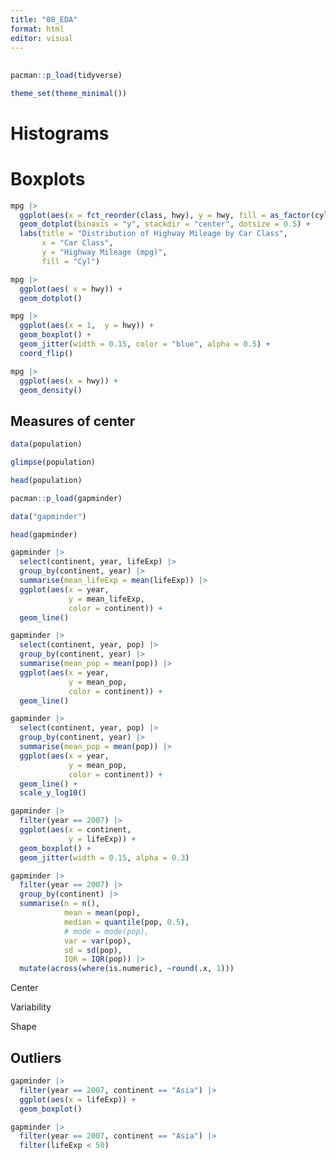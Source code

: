 ```yaml
---
title: "08_EDA"
format: html
editor: visual
---
```


## 

```r
pacman::p_load(tidyverse)
```

```r
theme_set(theme_minimal())
```

# Histograms

# Boxplots

```r
mpg |> 
  ggplot(aes(x = fct_reorder(class, hwy), y = hwy, fill = as_factor(cyl))) +
  geom_dotplot(binaxis = "y", stackdir = "center", dotsize = 0.5) +
  labs(title = "Distribution of Highway Mileage by Car Class",
       x = "Car Class",
       y = "Highway Mileage (mpg)", 
       fill = "Cyl")
```

```r
mpg |> 
  ggplot(aes( x = hwy)) + 
  geom_dotplot()
```

```r
mpg |> 
  ggplot(aes(x = 1,  y = hwy)) + 
  geom_boxplot() + 
  geom_jitter(width = 0.15, color = "blue", alpha = 0.5) + 
  coord_flip()
```

```r
mpg |> 
  ggplot(aes(x = hwy)) + 
  geom_density() 
```

## Measures of center

```r
data(population)
```

```r
glimpse(population)

```

```r
head(population)
```

```r
pacman::p_load(gapminder)
```

```r
data("gapminder")
```

```r
head(gapminder)
```

```r
gapminder |> 
  select(continent, year, lifeExp) |> 
  group_by(continent, year) |> 
  summarise(mean_lifeExp = mean(lifeExp)) |> 
  ggplot(aes(x = year, 
             y = mean_lifeExp,
             color = continent)) + 
  geom_line()
```

```r
gapminder |> 
  select(continent, year, pop) |> 
  group_by(continent, year) |> 
  summarise(mean_pop = mean(pop)) |> 
  ggplot(aes(x = year, 
             y = mean_pop,
             color = continent)) + 
  geom_line()
```

```r
gapminder |> 
  select(continent, year, pop) |> 
  group_by(continent, year) |> 
  summarise(mean_pop = mean(pop)) |> 
  ggplot(aes(x = year, 
             y = mean_pop,
             color = continent)) + 
  geom_line() + 
  scale_y_log10()
```

```r
gapminder |> 
  filter(year == 2007) |> 
  ggplot(aes(x = continent, 
             y = lifeExp)) + 
  geom_boxplot() + 
  geom_jitter(width = 0.15, alpha = 0.3)
```

```r
gapminder |> 
  filter(year == 2007) |> 
  group_by(continent) |> 
  summarise(n = n(), 
            mean = mean(pop), 
            median = quantile(pop, 0.5), 
            # mode = mode(pop), 
            var = var(pop), 
            sd = sd(pop), 
            IQR = IQR(pop)) |> 
  mutate(across(where(is.numeric), ~round(.x, 1)))
```

Center

Variability

Shape

## Outliers

```r
gapminder |> 
  filter(year == 2007, continent == "Asia") |> 
  ggplot(aes(x = lifeExp)) + 
  geom_boxplot()
```

```r
gapminder |> 
  filter(year == 2007, continent == "Asia") |> 
  filter(lifeExp < 50)
```
